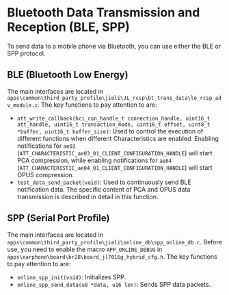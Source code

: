 # Bluetooth Data Transmission and Reception (BLE, SPP)

To send data to a mobile phone via Bluetooth, you can use either the BLE or SPP protocol.

## BLE (Bluetooth Low Energy)

The main interfaces are located in `apps\common\third_party_profile\jieli\JL_rcsp\bt_trans_data\le_rcsp_adv_module.c`. The key functions to pay attention to are:
- `att_write_callback(hci_con_handle_t connection_handle, uint16_t att_handle, uint16_t transaction_mode, uint16_t offset, uint8_t *buffer, uint16_t buffer_size)`: Used to control the execution of different functions when different Characteristics are enabled. Enabling notifications for `ae03` (`ATT_CHARACTERISTIC_ae03_01_CLIENT_CONFIGURATION_HANDLE`) will start PCA compression, while enabling notifications for `ae04` (`ATT_CHARACTERISTIC_ae04_01_CLIENT_CONFIGURATION_HANDLE`) will start OPUS compression.
- `test_data_send_packet(void)`: Used to continuously send BLE notification data. The specific content of PCA and OPUS data transmission is described in detail in this function.

## SPP (Serial Port Profile)

The main interfaces are located in `apps\common\third_party_profile\jieli\online_db\spp_online_db.c`. Before use, you need to enable the macro `APP_ONLINE_DEBUG` in `apps\earphone\board\br28\board_jl7016g_hybrid_cfg.h`. The key functions to pay attention to are:
- `online_spp_init(void)`: Initializes SPP.
- `online_spp_send_data(u8 *data, u16 len)`: Sends SPP data packets.